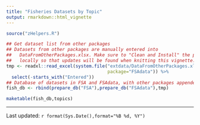 ```yaml
---
title: "Fisheries Datasets by Topic"
output: rmarkdown::html_vignette
---
```


```r
source("zHelpers.R")
```

```r
## Get dataset list from other packages
## Datasets from other packages are manually entered into
##   DataFromOtherPackages.xlsx. Make sure to "Clean and Install" the package
##   locally so that updates will be found when knitting this vignette.
tmp <- readxl::read_excel(system.file("extdata/DataFromOtherPackages.xlsx",
                                      package="FSAdata")) %>%
  select(-starts_with("Entered"))
## Database of datasets in FSA and FSAdata, with other packages appended
fish_db <- rbind(prepare_db("FSA"),prepare_db("FSAdata"),tmp)

maketable(fish_db,topics)
```

----

Last updated: `r format(Sys.Date(),format="%B %d, %Y")`